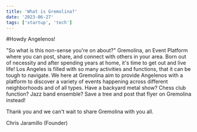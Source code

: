 ```yaml
---
title: 'What is Gremolina?'
date: '2023-06-27'
tags: ['startup', 'tech']
---
```

#Howdy Angelenos!

<CustomImage src="https://raw.githubusercontent.com/ehawyeehaw/nublogposts/main/images/startup.JPEG" alt="Founder" />

"So what is this non-sense you're on about?" Gremolina, an Event Platform where you can post, share, and connect with others in your area. Born out of necessity and after spending years at home, it's time to get out and live life! Los Angeles is filled with so many activities and functions, that it can be tough to navigate. We here at Gremolina aim to provide Angelenos with a platform to discover a variety of events happening across different neighborhoods and of all types. Have a backyard metal show? Chess club function? Jazz band ensemble? Save a tree and post that flyer on Gremolina instead! 

Thank you and we can't wait to share Gremolina with you all. 

Chris Jaramillo (Founder)
